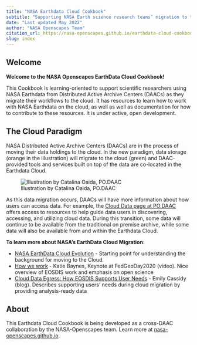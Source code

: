 ```yaml
---
title: "NASA Earthdata Cloud Cookbook"
subtitle: "Supporting NASA Earth science research teams’ migration to the cloud" 
date: "Last updated May 2022"
author: "NASA Openscapes Team"
citation_url: https://nasa-openscapes.github.io/earthdata-cloud-cookbook/
slug: index
---
```


## Welcome

**Welcome to the NASA Openscapes EarthData Cloud Cookbook!**

This Cookbook is learning-oriented to support scientific researchers using NASA Earthdata from Distributed Active Archive Centers (DAACs) as they migrate their workflows to the cloud. It has resources to learn how to work with NASA Earthdata on the cloud, as well as well as documentation for how to contribute to these resources. It is under active, open development.

## The Cloud Paradigm

NASA Distributed Active Archive Centers (DAACs) are in the process of moving their data holdings to the cloud. In the new paradigm, data storage (orange in the illustration) will migrate to the cloud (green) and DAAC-provided tools and services built on top of the data are co-located in the Earthdata Cloud.

![Illustration by Catalina Oaida, PO.DAAC](images/cloud-paradigm-earthdata-oaida.jpg)

As this data migration occurs, DAACs will have more information about how users can access data. For example, the [Cloud Data page at PO.DAAC](https://podaac.jpl.nasa.gov/cloud-datasets/about) offers access to resources to help guide data users in discovering, accessing, and utilizing cloud data. During this transition, some data will continue to be available from the traditional on premise archive, while some data will also be available from and within the Earthdata Cloud.

**To learn more about NASA's EarthData Cloud Migration:**

-   [NASA EarthData Cloud Evolution](https://earthdata.nasa.gov/eosdis/cloud-evolution) - Starting point for understanding the background for moving to the Cloud.
-   [How we work](https://vimeo.com/434343794) - Katie Baynes, Keynote at FedGeoDay2020 (video). Nice overview of EOSDIS work and emphasis on open science
-   [Cloud Data Egress: How EOSDIS Supports User Needs](https://earthdata.nasa.gov/learn/articles/cloud-data-egress) - Emily Cassidy (blog). Describes supporting users' needs during cloud migration by providing analysis-ready data

## About

This Earthdata Cloud Cookbook is being developed as a cross-DAAC collaboration by the NASA-Openscapes team. Learn more at [nasa-openscapes.github.io](https://nasa-openscapes.github.io).
